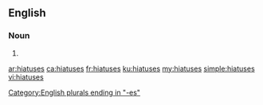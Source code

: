 ==English==

===Noun===
{{head|en|plural}}

# {{plural of|hiatus|lang=en|nocat=1}}

[[Category:English plurals ending in "-es"]]

[[ar:hiatuses]]
[[ca:hiatuses]]
[[fr:hiatuses]]
[[ku:hiatuses]]
[[my:hiatuses]]
[[simple:hiatuses]]
[[vi:hiatuses]]